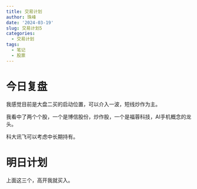 ```yaml
---
title: 交易计划
author: 珠峰
date: '2024-03-19'
slug: 交易计划5
categories:
  - 交易计划
tags:
  - 笔记
  - 股票
---
```


# 今日复盘

我感觉目前是大盘二买的启动位置，可以介入一波，短线炒作为主。

我看中了两个个股，一个是博信股份，炒作股，一个是福蓉科技，AI手机概念的龙头。

科大讯飞可以考虑中长期持有。

# 明日计划

上面这三个，高开我就买入。